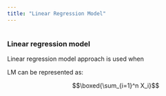 ```yaml
---
title: "Linear Regression Model"
---
```


<style>
body {
text-align: justify}
</style>

```
```


### Linear regression model

Linear regression model approach is used when 

LM can be represented as:

$$\boxed{\sum_{i=1}^n X_i}$$

```
```

